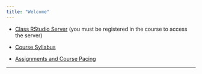 ```yaml
---
title: "Welcome"
---
```


* [Class RStudio Server](https://mathr.appstate.edu) (you must be registered in the course to access the server)

* [Course Syllabus](./Syllabus/SyllabusSTT3850SP2024.html)

* [Assignments and Course Pacing](./CoursePacing/CoursePacingS2024.html)

***
